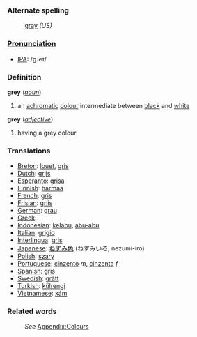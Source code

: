 ===Alternate spelling===
:[[gray]] ''(US)''

===[[Pronunciation]]===
*[[w:IPA|IPA]]: /gɹeɪ/

===Definition===
;'''grey''' (''[[noun]]'')
#an [[achromatic]] [[colour]] intermediate between [[black]] and [[white]]
;'''grey''' (''[[adjective]]'')
#having a grey colour

===Translations===
* [[Breton]]: [[louet]], [[gris]]
* [[Dutch]]: [[grijs]]
* [[Esperanto]]: [[grisa]]
* [[Finnish]]: [[harmaa]]
* [[French]]: [[gris]]
* [[Frisian]]: [[griis]]
* [[German]]: [[grau]]
* [[Greek]]: [[]]
* [[Indonesian]]: [[kelabu]], [[abu-abu]]
* [[Italian]]: [[grigio]]
* [[Interlingua]]: [[gris]]
* [[Japanese]]: [[ねずみ色]] (ねずみいろ, nezumi-iro)
* [[Polish]]: [[szary]]
* [[Portuguese]]: [[cinzento]] ''m'', [[cinzenta]] ''f''
* [[Spanish]]: [[gris]]
* [[Swedish]]: [[grått]]
* [[Turkish]]: [[külrengi]]
* [[Vietnamese]]: [[xám]]

===Related words===
:''See'' [[Wiktionary_Appendix:Colours|Appendix:Colours]]